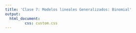 ---
title: 'Clase 7: Modelos lineales Generalizados: Binomial'
output:
  html_document:
         css: custom.css
---

